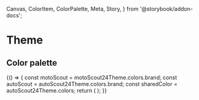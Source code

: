   Canvas,
  ColorItem,
  ColorPalette,
  Meta,
  Story,
} from '@storybook/addon-docs';


<Meta title="Theme" />

# Theme

## Color palette

<Canvas>
  <Story name="colors">
    {() => {
      const motoScout = motoScout24Theme.colors.brand;
      const autoScout = autoScout24Theme.colors.brand;
      const sharedColor = autoScout24Theme.colors;
      return (
        <ColorPalette>
          <ColorItem
            title="Black"
            colors={{
              black: sharedColor.black,
            }}
          />
          <ColorItem
            title="White"
            colors={{
              white: sharedColor.white,
            }}
          />
          <ColorItem
            title="PRIMARY"
            subtitle="AutoScout 24"
            colors={{
              'brand-50': autoScout[50],
              'brand-100': autoScout[100],
              'brand-200': autoScout[200],
              'brand-300': autoScout[300],
              'brand-400': autoScout[400],
              'brand-500': autoScout[500],
              'brand-600': autoScout[600],
              'brand-700': autoScout[700],
              'brand-800': autoScout[800],
              'brand-900': autoScout[900],
            }}
          />
          <ColorItem
            title="PRIMARY"
            subtitle="MotoScout 24"
            colors={{
              'brand-50': motoScout[50],
              'brand-100': motoScout[100],
              'brand-200': motoScout[200],
              'brand-300': motoScout[300],
              'brand-400': motoScout[400],
              'brand-500': motoScout[500],
              'brand-600': motoScout[600],
              'brand-700': motoScout[700],
              'brand-800': motoScout[800],
              'brand-900': motoScout[900],
            }}
          />
          <ColorItem
            title="UI"
            subtitle="Blue"
            colors={{
              'blue-50': sharedColor.blue[50],
              'blue-100': sharedColor.blue[100],
              'blue-200': sharedColor.blue[200],
              'blue-300': sharedColor.blue[300],
              'blue-400': sharedColor.blue[400],
              'blue-500': sharedColor.blue[500],
              'blue-600': sharedColor.blue[600],
              'blue-700': sharedColor.blue[700],
              'blue-800': sharedColor.blue[800],
              'blue-900': sharedColor.blue[900],
            }}
          />
          <ColorItem
            title="UI"
            subtitle="Gray"
            colors={{
              'gray-50': sharedColor.gray[50],
              'gray-100': sharedColor.gray[100],
              'gray-200': sharedColor.gray[200],
              'gray-300': sharedColor.gray[300],
              'gray-400': sharedColor.gray[400],
              'gray-500': sharedColor.gray[500],
              'gray-600': sharedColor.gray[600],
              'gray-700': sharedColor.gray[700],
              'gray-800': sharedColor.gray[800],
              'gray-900': sharedColor.gray[900],
            }}
          />
          <ColorItem
            title="SEMANTIC"
            subtitle="Green"
            colors={{
              'green-50': sharedColor.green[50],
              'green-100': sharedColor.green[100],
              'green-200': sharedColor.green[200],
              'green-300': sharedColor.green[300],
              'green-400': sharedColor.green[400],
              'green-500': sharedColor.green[500],
              'green-600': sharedColor.green[600],
              'green-700': sharedColor.green[700],
              'green-800': sharedColor.green[800],
              'green-900': sharedColor.green[900],
            }}
          />
          <ColorItem
            title="SEMANTIC"
            subtitle="Orange"
            colors={{
              'orange-50': sharedColor.orange[50],
              'orange-100': sharedColor.orange[100],
              'orange-200': sharedColor.orange[200],
              'orange-300': sharedColor.orange[300],
              'orange-400': sharedColor.orange[400],
              'orange-500': sharedColor.orange[500],
              'orange-600': sharedColor.orange[600],
              'orange-700': sharedColor.orange[700],
              'orange-800': sharedColor.orange[800],
              'orange-900': sharedColor.orange[900],
            }}
          />
          <ColorItem
            title="SEMANTIC"
            subtitle="Red"
            colors={{
              'red-50': sharedColor.red[50],
              'red-100': sharedColor.red[100],
              'red-200': sharedColor.red[200],
              'red-300': sharedColor.red[300],
              'red-400': sharedColor.red[400],
              'red-500': sharedColor.red[500],
              'red-600': sharedColor.red[600],
              'red-700': sharedColor.red[700],
              'red-800': sharedColor.red[800],
              'red-900': sharedColor.red[900],
            }}
          />
        </ColorPalette>
      );
    }}
  </Story>
</Canvas>
